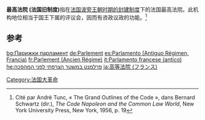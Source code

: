 {{Expand |time=2010-10-05T06:07:57+00:00 }} 
'''最高法院 (法国旧制度)'''指在[[法国|法国]][[旧制度_(法国)|波旁王朝时期的封建制度]]下的法国最高法院。此机构地位相当于国王下属的评议会，因而有咨政议政的功能。<ref>Cité par André Tunc, « The Grand Outlines of the Code », dans Bernard Schwartz (dir.), ''The Code Napoleon and the Common Law World'', New York University Press, New York, 1956, p. 19</ref> 

==参考==
<references/>

{{小作品}}

[[bg:Парижки_парламент|bg:Парижки парламент]]
[[de:Parlement|de:Parlement]]
[[es:Parlamento_(Antiguo_Régimen,_Francia)|es:Parlamento (Antiguo Régimen, Francia)]]
[[fr:Parlement_(Ancien_Régime)|fr:Parlement (Ancien Régime)]]
[[it:Parlamento_francese_(antico)|it:Parlamento francese (antico)]]
[[he:פרלמנט_במשטר_הצרפתי_לפני_המהפכה|he:פרלמנט במשטר הצרפתי לפני המהפכה]]
[[ja:高等法院_(フランス)|ja:高等法院 (フランス)]]
[[Category:法国大革命|Category:法国大革命]]